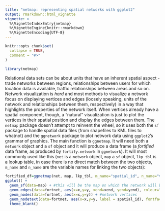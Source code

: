 ```yaml
---
title: "netmap: representing spatial networks with ggplot2"
output: rmarkdown::html_vignette
vignette: >
  %\VignetteIndexEntry{netmap}
  %\VignetteEngine{knitr::rmarkdown}
  %\VignetteEncoding{UTF-8}
---
```


```r
knitr::opts_chunk$set(
  collapse = TRUE,
  comment = "#>"
)
```

```r
library(netmap)
```
Relational data sets can be about units that have an inherent spatial aspect - trade networks between regions, relationships between users for which location data is available, traffic relationships between areas and so on. Network visualization is *hard* and most methods to visualize a network focus on displaying vertices and edges (loosely speaking, units of the network and relationships between them, respectively) in a way that highlights the properties of the network itself. When vertices already have a spatial component, though, a "natural" visualization is just to plot the vertices in their spatial position and display the edges between them.
The `netmap` package doesn't attempt to reinvent the wheel, so it uses both the `sf` package to handle spatial data files (from shapefiles to KML files to whatnot) and the `ggnetwork` package to plot network data using `ggplot2`'s grammar of graphics.
The main function is `ggnetmap`. It will need both a `network` object and a `sf` object and it will produce a data frame (a *fortified* data frame, as produced by `fortify.network` in `ggnetwork`). It will most commonly used like this (`net` is a `network` object, `map` a `sf` object, `lkp_tbl` is a lookup table, in case there is no direct match between the two objects, `m_name` and `n_name` are the variable names for linking the two objects):

```r

fortified_df=ggnetmap(net, map, lkp_tbl, m_name="spatial_id", n_name="vertex.names")
ggplot() +
  geom_sf(data=map) + #this will be the map on which the network will be overlayed
  geom_edges(data=fortnet, aes(x=x,y=y, xend=xend, yend=yend), colour="red") + #network edges
  geom_nodes(data=fortnet, aes(x=x,y=y)) + #network vertices
  geom_nodetext(data=fortnet, aes(x=x,y=y, label = spatial_id), fontface = "bold") + #vertex labels
  theme_blank()
```

